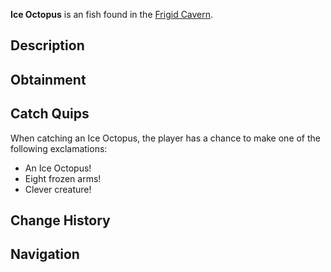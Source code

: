 {{FishInfobox
|image          = Ice Octopus.png
|rarity         = Unusual
|sea            = First Sea
|location       = [[Frigid Cavern]]
|sublocation    = 
|sources        = Fishing Rod
|radar_location = 
|xp             = 150
|weather        = 
|time           = Day
|season         = Winter
|bait           = Fish Head
|base_weight    = 8
|base_value     = 350
|weight_range   = 5
|base_chance    = 40
|base_resil     = 55
}}
'''Ice Octopus''' is an {{Rarity|Unusual}} fish found in the [[Frigid Cavern]].

== Description ==
{{Description|An intelligent cephalopod with skin that mimics the patterns of frozen cave walls.|Bestiary Entry}}

== Obtainment ==
{{Description|Hides in the icy crevices of the cavern.|Bestiary Hint}}
{{Fish Availability|
Frigid Cavern
|top_rods      = 
Leviathan's Fang Rod\292923.95\58248.23;
Krampus's Rod\276633.89\116629.75;
Trident Rod\275546.09\45473.9;
Magma Rod\265463.63\111920.34;
Free Spirit Rod\264882.41\43714.05;
Training Rod\215827.89\65469.06;
Flimsy Rod\207581.87\104010.81;
Plastic Rod\243091.28\102482.45;
Fast Rod\234704.35\104707.12;
No-Life Rod\240796.31\52399.47;
Seraphic Rod\233128.05\49081.54;
Ethereal Prism Rod\231082.68\49487.09;
Rod Of The Forgotten Fang\223334.49\45765.36;
Challenger's Rod\220649.59\45652.19;
Rod Of The Exalted One\219909.99\40814.71;
Rod Of The Depths\214471.78\41052.14;
Blazebringer Rod\209443.47\38572.99;
Zeus Rod\208155.02\40529.9;
Depthseeker Rod\207230.33\35521.57;
Verdant Shear Rod\205563.68\38643.76;
Avalanche Rod\195008.95\32072.81;
Volcanic Rod\187683.11\31555.62;
Steady Rod\87540.44\10256.27
|recommended   = Trident Rod
}}

== Catch Quips ==
When catching an Ice Octopus, the player has a chance to make one of the following exclamations:
* An Ice Octopus!
* Eight frozen arms!
* Clever creature!

== Change History ==
{{Change History|{{subst:Current Version}}}}

== Navigation ==
{{Fish Navbox|Frigid Cavern}}